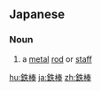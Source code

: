 ==Japanese==
{{ja-kanjitab|かな|ぼう|yomi=on}}

===Noun===
{{ja-noun|かなぼう}}

# a [[metal]] [[rod]] or [[staff]]

[[hu:鉄棒]]
[[ja:鉄棒]]
[[zh:鉄棒]]